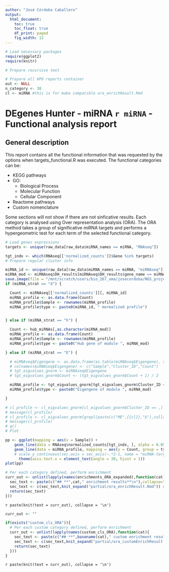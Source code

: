 ```yaml
---
author: "José Córdoba Caballero"
output:
  html_document:
    toc: true
    toc_float: true
    df_print: paged
    fig_width: 12
---
```


<style type='text/css'>
    body .main-container {
        max-width: 90%;
    }

    .plot_real_size {
    	overflow: scroll;
  	}

    .plot_real_size img{
    	max-width: none;
    	max-height: none;
    }

    embed {
   		width: 800px;
  		height: 800px;
  }   
</style>

```r
 
# Load necessary packages
require(ggplot2)
require(knitr)

# Prepare recursive text

# Prepare all HPO reports container
out <- NULL
n_category <- 30
cl <- miRNA #this is for make compatible ora_enrichResult.Rmd 

```




# **DEgenes Hunter - miRNA `r miRNA` - Functional analysis report** 


## **General description**
This report contains all the functional information that was requested by the options when targets_functional.R was executed.
The functional categories can be:

* KEGG pathways
* GO:
	+ Biological Process
	+ Molecular Function
	+ Cellular Component
* Reactome pathways
* Custom nomenclature

Some sections will not show if there are not sinficative results. Each category is analysed using Over representation analysis (ORA).
The ORA method takes a group of significative miRNA targets and performs a hypergeometric test for each term of the selected functional category.


```r

# Load genes expressions
targets <- unique(raw_data[raw_data$miRNA_names == miRNA, "RNAseq"])

tgt_indx <- which(RNAseq[['normalized_counts']]$Gene %in% targets)
# Prepare regular cluster info

miRNA_id <- unique(raw_data[raw_data$miRNA_names == miRNA, "miRNAseq"])
miRNA_mod <- miRNAseq$DH_results[miRNAseq$DH_results$gene_name == miRNA_id, "Cluster_ID"]
save.image(file = "/mnt/scratch/users/bio_267_uma/josecordoba/NGS_projects/LaforaRNAseq/target_miRNA/debug.RData")
if (miRNA_strat == "d") {

  Count <- miRNAseq[['normalized_counts']][, miRNA_id]
  miRNA_profile <- as.data.frame(Count)
  miRNA_profile$Sample <- rownames(miRNA_profile)
  miRNA_profile$type <- paste0(miRNA_id, " mormalized profile")


} else if (miRNA_strat == "h") {

  Count <- hub_miRNAs[,as.character(miRNA_mod)]
  miRNA_profile <- as.data.frame(Count)
  miRNA_profile$Sample <- rownames(miRNA_profile)
  miRNA_profile$type <- paste0("Hub gene of module ", miRNA_mod)

} else if (miRNA_strat == "E") {

  # miRNAseq$Eigengene <- as.data.frame(as.table(miRNAseq$Eigengene), stringsAsFactors = FALSE)
  # colnames(miRNAseq$Eigengene) <- c("Sample","Cluster_ID","Count") 
  # tgt_eigvalues_gnorm <- miRNAseq$Eigengene
  # tgt_eigvalues_gnorm$Count <- (tgt_eigvalues_gnorm$Count + 1) / 2 

  miRNA_profile <- tgt_eigvalues_gnorm[tgt_eigvalues_gnorm$Cluster_ID == miRNA_mod, c("Sample", "Count")]
  miRNA_profile$type <- paste0("Eigengene of module ", miRNA_mod)

}

# cl_profile <- cl_eigvalues_gnorm[cl_eigvalues_gnorm$Cluster_ID == ,]
# message(cl_profile)
# cl_profile <- cl_eigvalues_gnorm[grepl(paste(c("ME",{{cl}},"$"),collapse=""), cl_eigvalues_gnorm$Cluster_ID),]
# message(cl_profile)
# q()
# Plot

pp <- ggplot(mapping = aes(x = Sample)) + 
    geom_line(data = RNAseq$normalized_counts[tgt_indx, ], alpha = 0.05, mapping = aes(y = Count, group = Gene)) +
    geom_line(data = miRNA_profile, mapping = aes(y = Count, group = type), color = "blue", linetype = "dashed", size = 0.5) +
    # scale_y_continuous(sec.axis = sec_axis(~.*2-1, name = "miRNA-targets correlation")) +
      theme(axis.text.x = element_text(angle = 30, hjust = 1))
plot(pp)
```


```r
# Per each category defined, perform enrichment
curr_out <- unlist(lapply(names(enrichments_ORA_expanded),function(cat){
  sec_text <- paste(c("## **",cat," enrichment results**\n"),collapse="") # Header
  sec_text <- c(sec_text,knit_expand("partial/ora_enrichResult.Rmd")) # Body
  return(sec_text)
}))
```
`r paste(knit(text = curr_out), collapse = '\n')`


```r
curr_out <- ""

if(exists("custom_cls_ORA")){
  # Per each custom category defined, perform enrichment
  curr_out <- unlist(lapply(names(custom_cls_ORA),function(cat){
    sec_text <- paste(c("## **",basename(cat)," custom enrichment results**\n"),collapse="") # Header
    sec_text <- c(sec_text,knit_expand("partial/ora_customEnrichResult.Rmd")) # Body
    return(sec_text)
  }))
}
```
`r paste(knit(text = curr_out), collapse = '\n')`

